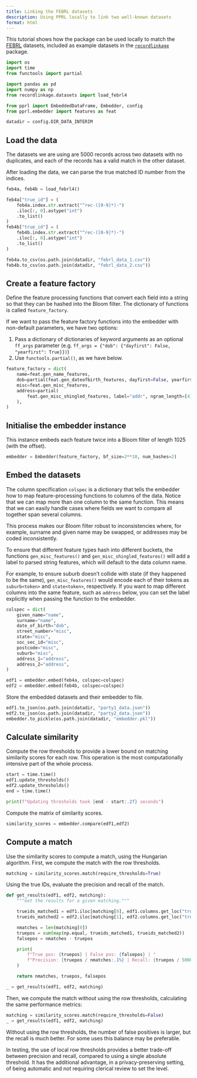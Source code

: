 ```yaml
---
title: Linking the FEBRL datasets
description: Using PPRL locally to link two well-known datasets
format: html
---
```


This tutorial shows how the package can be used locally to match the
[FEBRL](http://users.cecs.anu.edu.au/~Peter.Christen/publications/hdkm2008slides.pdf)
datasets, included as example datasets in the
[`recordlinkage`](https://recordlinkage.readthedocs.io/en/latest/) package.

```python
import os
import time
from functools import partial

import pandas as pd
import numpy as np
from recordlinkage.datasets import load_febrl4

from pprl import EmbeddedDataFrame, Embedder, config
from pprl.embedder import features as feat

datadir = config.DIR_DATA_INTERIM
```

## Load the data

The datasets we are using are 5000 records across two datasets with no
duplicates, and each of the records has a valid match in the other dataset.

After loading the data, we can parse the true matched ID number from the
indices.

```python
feb4a, feb4b = load_febrl4()

feb4a["true_id"] = (
    feb4a.index.str.extract("^rec-([0-9]*)-")
    .iloc[:, 0].astype("int")
    .to_list()
)
feb4b["true_id"] = (
    feb4b.index.str.extract("^rec-([0-9]*)-")
    .iloc[:, 0].astype("int")
    .to_list()
)

feb4a.to_csv(os.path.join(datadir, "febrl_data_1.csv"))
feb4b.to_csv(os.path.join(datadir, "febrl_data_2.csv"))
```

## Create a feature factory

Define the feature processing functions that convert each field into a string
so that they can be hashed into the Bloom filter. The dictionary of functions
is called `feature_factory`.

If we want to pass the feature factory functions into the embedder with
non-default parameters, we have two options:

1. Pass a dictionary of dictionaries of keyword arguments as an optional
   `ff_args` parameter (e.g. `ff_args = {"dob": {"dayfirst": False, "yearfirst": True}})`)
2. Use `functools.partial()`, as we have below.

```python
feature_factory = dict(
    name=feat.gen_name_features,
    dob=partial(feat.gen_dateofbirth_features, dayfirst=False, yearfirst=True),
    misc=feat.gen_misc_features,
    address=partial(
        feat.gen_misc_shingled_features, label="addr", ngram_length=[4]
    ),
)
```


## Initialise the embedder instance

This instance embeds each feature twice into a Bloom filter of length 1025
(with the offset).

```python
embedder = Embedder(feature_factory, bf_size=2**10, num_hashes=2)
```

## Embed the datasets

The column specification `colspec` is a dictionary that tells the embedder how
to map feature-processing functions to columns of the data. Notice that we can
map more than one column to the same function. This means that we can easily
handle cases where fields we want to compare all together span several columns.

This process makes our Bloom filter robust to inconsistencies where, for
example, surname and given name may be swapped, or addresses may be coded
inconsistently.

::: {.callout-note}
To ensure that different feature types hash into different buckets, the
functions `gen_misc_features()` and `gen_misc_shingled_features()` will add a
label to parsed string features, which will default to the data column name.

For example, to ensure suburb doesn't collide with state (if they happened to
be the same), `gen_misc_features()` would encode each of their tokens as
`suburb<token>` and `state<token>`, respectively. If you want to map different
columns into the same feature, such as `address` below, you can set the label
explicitly when passing the function to the embedder.
:::

```python
colspec = dict(
    given_name="name",
    surname="name",
    date_of_birth="dob",
    street_number="misc",
    state="misc",
    soc_sec_id="misc",
    postcode="misc",
    suburb="misc",
    address_1="address",
    address_2="address",
)

edf1 = embedder.embed(feb4a, colspec=colspec)
edf2 = embedder.embed(feb4b, colspec=colspec)
```

Store the embedded datasets and their embedder to file.

```python
edf1.to_json(os.path.join(datadir, "party1_data.json"))
edf2.to_json(os.path.join(datadir, "party2_data.json"))
embedder.to_pickle(os.path.join(datadir, "embedder.pkl"))
```

## Calculate similarity

Compute the row thresholds to provide a lower bound on matching
similarity scores for each row. This operation is the most
computationally intensive part of the whole process.


```python
start = time.time()
edf1.update_thresholds()
edf2.update_thresholds()
end = time.time()

print(f"Updating thresholds took {end - start:.2f} seconds")
```

Compute the matrix of similarity scores.

```python
similarity_scores = embedder.compare(edf1,edf2)
```

## Compute a match

Use the similarity scores to compute a match, using the Hungarian algorithm.
First, we compute the match with the row thresholds.

```python
matching = similarity_scores.match(require_thresholds=True)
```

Using the true IDs, evaluate the precision and recall of the match.

```python
def get_results(edf1, edf2, matching):
    """Get the results for a given matching."""

    trueids_matched1 = edf1.iloc[matching[0], edf1.columns.get_loc("true_id")]
    trueids_matched2 = edf2.iloc[matching[1], edf2.columns.get_loc("true_id")]

    nmatches = len(matching[0])
    truepos = sum(map(np.equal, trueids_matched1, trueids_matched2))
    falsepos = nmatches - truepos

    print(
        f"True pos: {truepos} | False pos: {falsepos} | "
        f"Precision: {truepos / nmatches:.1%} | Recall: {truepos / 5000:.1%}"
    )

    return nmatches, truepos, falsepos

_ = get_results(edf1, edf2, matching)
```

Then, we compute the match without using the row thresholds, calculating the
same performance metrics:

```python
matching = similarity_scores.match(require_thresholds=False)
_ = get_results(edf1, edf2, matching)
```

Without using the row thresholds, the number of false positives is larger,
but the recall is much better. For some uses this balance may be preferable.

In testing, the use of local row thresholds provides a better trade-off between
precision and recall, compared to using a single absolute threshold. It has the
additional advantage, in a privacy-preserving setting, of being automatic and
not requiring clerical review to set the level.
